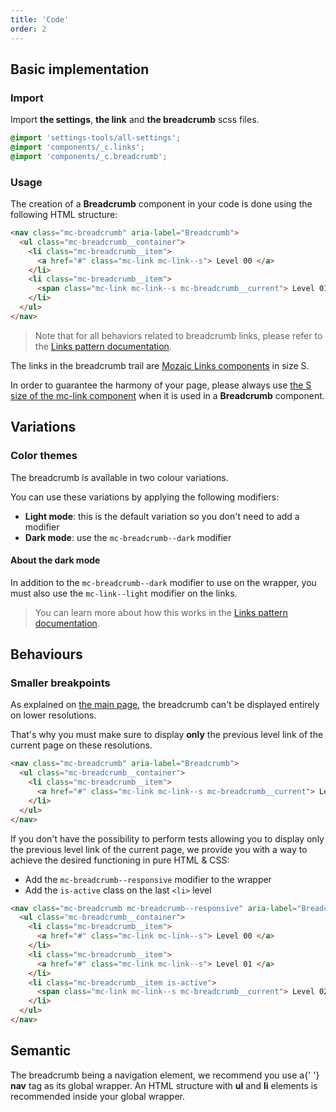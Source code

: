 ```yaml
---
title: 'Code'
order: 2
---
```


## Basic implementation

### Import

Import **the settings**, **the link** and **the breadcrumb** scss files.

```scss
@import 'settings-tools/all-settings';
@import 'components/_c.links';
@import 'components/_c.breadcrumb';
```

### Usage

The creation of a **Breadcrumb** component in your code is done using the following HTML structure:

```html
<nav class="mc-breadcrumb" aria-label="Breadcrumb">
  <ul class="mc-breadcrumb__container">
    <li class="mc-breadcrumb__item">
      <a href="#" class="mc-link mc-link--s"> Level 00 </a>
    </li>
    <li class="mc-breadcrumb__item">
      <span class="mc-link mc-link--s mc-breadcrumb__current"> Level 01 </span>
    </li>
  </ul>
</nav>
```

> Note that for all behaviors related to breadcrumb links, please refer to the [Links pattern documentation](/Components/Links/code/).

<Story id="navigation-breadcrumb--default" />

<Highlight theme="warning" title="About the breadcrumb links">

The links in the breadcrumb trail are [Mozaic Links components](/Components/Links/) in size S.

In order to guarantee the harmony of your page, please always use [the S size of the mc-link component](/Components/Links/code/#available-sizes) when it is used in a **Breadcrumb** component.

</Highlight>

## Variations

### Color themes

The breadcrumb is available in two colour variations.

You can use these variations by applying the following modifiers:

- **Light mode**: this is the default variation so you don't need to add a modifier
- **Dark mode**: use the `mc-breadcrumb--dark` modifier

#### About the dark mode

In addition to the `mc-breadcrumb--dark` modifier to use on the wrapper, you must also use the `mc-link--light` modifier on the links.

> You can learn more about how this works in the [Links pattern documentation](/Components/Links/code/).

<Story id="navigation-breadcrumb--variation-dark" />

## Behaviours

### Smaller breakpoints

As explained on [the main page](/Components/Breadcrumb/#smaller-breakpoints), the breadcrumb can't be displayed entirely on lower resolutions.

That's why you must make sure to display **only** the previous level link of the current page on these resolutions.

```html
<nav class="mc-breadcrumb" aria-label="Breadcrumb">
  <ul class="mc-breadcrumb__container">
    <li class="mc-breadcrumb__item">
      <a href="#" class="mc-link mc-link--s mc-breadcrumb__current"> Level </a>
    </li>
  </ul>
</nav>
```

If you don't have the possibility to perform tests allowing you to display only the previous level link of the current page, we provide you with a way to achieve the desired functioning in pure HTML & CSS:

- Add the `mc-breadcrumb--responsive` modifier to the wrapper
- Add the `is-active` class on the last `<li>` level

```html
<nav class="mc-breadcrumb mc-breadcrumb--responsive" aria-label="Breadcrumb">
  <ul class="mc-breadcrumb__container">
    <li class="mc-breadcrumb__item">
      <a href="#" class="mc-link mc-link--s"> Level 00 </a>
    </li>
    <li class="mc-breadcrumb__item">
      <a href="#" class="mc-link mc-link--s"> Level 01 </a>
    </li>
    <li class="mc-breadcrumb__item is-active">
      <span class="mc-link mc-link--s mc-breadcrumb__current"> Level 02 </span>
    </li>
  </ul>
</nav>
```

<Story id="navigation-breadcrumb--variation-responsive" />

## Semantic

<HintItem>
  The breadcrumb being a navigation element, we recommend you use a{' '}
  <strong>nav</strong> tag as its global wrapper.
</HintItem>
<HintItem>
  An HTML structure with <strong>ul</strong> and <strong>li</strong> elements is
  recommended inside your global wrapper.
</HintItem>
